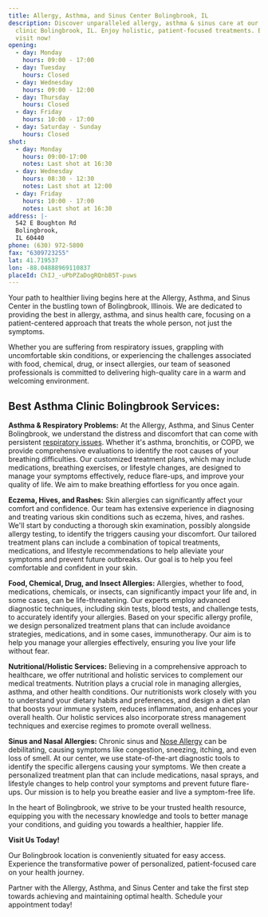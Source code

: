 ```yaml
---
title: Allergy, Asthma, and Sinus Center Bolingbrook, IL
description: Discover unparalleled allergy, asthma & sinus care at our allergy
  clinic Bolingbrook, IL. Enjoy holistic, patient-focused treatments. Book your
  visit now!
opening:
  - day: Monday
    hours: 09:00 - 17:00
  - day: Tuesday
    hours: Closed
  - day: Wednesday
    hours: 09:00 - 12:00
  - day: Thursday
    hours: Closed
  - day: Friday
    hours: 10:00 - 17:00
  - day: Saturday - Sunday
    hours: Closed
shot:
  - day: Monday
    hours: 09:00-17:00
    notes: Last shot at 16:30
  - day: Wednesday
    hours: 08:30 - 12:30
    notes: Last shot at 12:00
  - day: Friday
    hours: 10:00 - 17:00
    notes: Last shot at 16:30
address: |-
  542 E Boughton Rd
  Bolingbrook,
  IL 60440
phone: (630) 972-5800
fax: "6309723255"
lat: 41.719537
lon: -88.04888969110837
placeId: ChIJ_-uPbPZaDogRQnbB5T-puws
---
```

Your path to healthier living begins here at the Allergy, Asthma, and Sinus Center in the bustling town of Bolingbrook, Illinois. We are dedicated to providing the best in allergy, asthma, and sinus health care, focusing on a patient-centered approach that treats the whole person, not just the symptoms.

Whether you are suffering from respiratory issues, grappling with uncomfortable skin conditions, or experiencing the challenges associated with food, chemical, drug, or insect allergies, our team of seasoned professionals is committed to delivering high-quality care in a warm and welcoming environment.

## Best Asthma Clinic Bolingbrook **Services:**

**Asthma & Respiratory Problems:** At the Allergy, Asthma, and Sinus Center Bolingbrook, we understand the distress and discomfort that can come with persistent [respiratory issues](https://aascmed.com/conditions/asthma-and-respiratory-problems/). Whether it's asthma, bronchitis, or COPD, we provide comprehensive evaluations to identify the root causes of your breathing difficulties. Our customized treatment plans, which may include medications, breathing exercises, or lifestyle changes, are designed to manage your symptoms effectively, reduce flare-ups, and improve your quality of life. We aim to make breathing effortless for you once again.

**Eczema, Hives, and Rashes:** Skin allergies can significantly affect your comfort and confidence. Our team has extensive experience in diagnosing and treating various skin conditions such as eczema, hives, and rashes. We'll start by conducting a thorough skin examination, possibly alongside allergy testing, to identify the triggers causing your discomfort. Our tailored treatment plans can include a combination of topical treatments, medications, and lifestyle recommendations to help alleviate your symptoms and prevent future outbreaks. Our goal is to help you feel comfortable and confident in your skin.

**Food, Chemical, Drug, and Insect Allergies:** Allergies, whether to food, medications, chemicals, or insects, can significantly impact your life and, in some cases, can be life-threatening. Our experts employ advanced diagnostic techniques, including skin tests, blood tests, and challenge tests, to accurately identify your allergies. Based on your specific allergy profile, we design personalized treatment plans that can include avoidance strategies, medications, and in some cases, immunotherapy. Our aim is to help you manage your allergies effectively, ensuring you live your life without fear.

**Nutritional/Holistic Services:** Believing in a comprehensive approach to healthcare, we offer nutritional and holistic services to complement our medical treatments. Nutrition plays a crucial role in managing allergies, asthma, and other health conditions. Our nutritionists work closely with you to understand your dietary habits and preferences, and design a diet plan that boosts your immune system, reduces inflammation, and enhances your overall health. Our holistic services also incorporate stress management techniques and exercise regimes to promote overall wellness.

**Sinus and Nasal Allergies:** Chronic sinus and [Nose Allergy](https://aascmed.com/conditions/sinus-and-nasal-allergies/) can be debilitating, causing symptoms like congestion, sneezing, itching, and even loss of smell. At our center, we use state-of-the-art diagnostic tools to identify the specific allergens causing your symptoms. We then create a personalized treatment plan that can include medications, nasal sprays, and lifestyle changes to help control your symptoms and prevent future flare-ups. Our mission is to help you breathe easier and live a symptom-free life.

In the heart of Bolingbrook, we strive to be your trusted health resource, equipping you with the necessary knowledge and tools to better manage your conditions, and guiding you towards a healthier, happier life.

**Visit Us Today!**

Our Bolingbrook location is conveniently situated for easy access. Experience the transformative power of personalized, patient-focused care on your health journey.

Partner with the Allergy, Asthma, and Sinus Center and take the first step towards achieving and maintaining optimal health. Schedule your appointment today!
